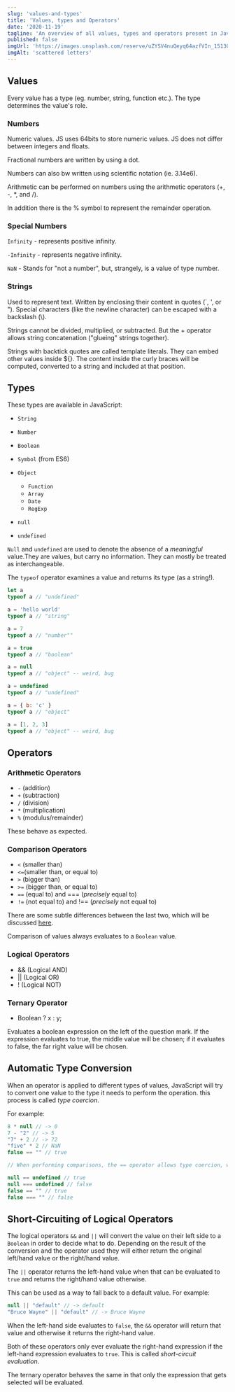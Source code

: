 ```yaml
---
slug: 'values-and-types'
title: 'Values, types and Operators'
date: '2020-11-19'
tagline: 'An overview of all values, types and operators present in JavaScript'
published: false
imgUrl: 'https://images.unsplash.com/reserve/uZYSV4nuQeyq64azfVIn_15130980706_64134efc6e_o.jpg?ixid=MnwxMjA3fDB8MHxwaG90by1wYWdlfHx8fGVufDB8fHx8&ixlib=rb-1.2.1&auto=format&fit=crop&w=1000&q=80'
imgAlt: 'scattered letters'
---
```


## Values

Every value has a type (eg. number, string, function etc.). The type determines the value's role.

### Numbers

Numeric values. JS uses 64bits to store numeric values. JS does not differ between integers and floats.

Fractional numbers are written by using a dot.

Numbers can also bw written using scientific notation (ie. 3.14e6).

Arithmetic can be performed on numbers using the arithmetic operators (+, -, \*, and /).

In addition there is the % symbol to represent the remainder operation.

### Special Numbers

`Infinity` - represents positive infinity.

`-Infinity` - represents negative infinity.

`NaN` - Stands for "not a number", but, strangely, is a value of type number.

### Strings

Used to represent text. Written by enclosing their content in quotes (`, ', or "). Special characters (like the newline character) can be escaped with a backslash (\\).

Strings cannot be divided, multiplied, or subtracted. But the + operator allows string concatenation ("glueing" strings together).

Strings with backtick quotes are called template literals. They can embed other values inside \${}. The content inside the curly braces will be computed, converted to a string and included at that position.

## Types

These types are available in JavaScript:

- `String`
- `Number`
- `Boolean`
- `Symbol` (from ES6)
- `Object`

  - `Function`
  - `Array`
  - `Date`
  - `RegExp`

- `null`
- `undefined`

`Null` and `undefined` are used to denote the absence of a _meaningful_ value.They are values, but carry no information. They can mostly be treated as interchangeable.

The `typeof` operator examines a value and returns its type (as a string!).

```javascript
let a
typeof a // "undefined"

a = 'hello world'
typeof a // "string"

a = 7
typeof a // "number""

a = true
typeof a // "boolean"

a = null
typeof a // "object" -- weird, bug

a = undefined
typeof a // "undefined"

a = { b: 'c' }
typeof a // "object"

a = [1, 2, 3]
typeof a // "object" -- weird, bug
```

## Operators

### Arithmetic Operators

- `-` (addition)
- `+` (subtraction)
- `/` (division)
- `*` (multiplication)
- `%` (modulus/remainder)

These behave as expected.

### Comparison Operators

- `<` (smaller than)
- `<=`(smaller than, or equal to)
- `>` (bigger than)
- `>=` (bigger than, or equal to)
- `==` (equal to) and === (_precisely_ equal to)
- `!=` (not equal to) and !== (_precisely_ not equal to)

There are some subtle differences between the last two, which will be discussed [here](<!-- TODO: Add link -->).

Comparison of values always evaluates to a `Boolean` value.

### Logical Operators

- && (Logical AND)
- || (Logical OR)
- ! (Logical NOT)

### Ternary Operator

- Boolean ? x : y;

Evaluates a boolean expression on the left of the question mark. If the expression evaluates to true, the middle value will be chosen; if it evaluates to false, the far right value will be chosen.

## Automatic Type Conversion

When an operator is applied to different types of values, JavaScript will try to convert one value to the type it needs to perform the operation. this process is called _type coercion_.

For example:

```Javascript
8 * null // -> 0
7 - "2" // -> 5
"7" + 2 // -> 72
"five" * 2 // NaN
false == "" // true

// When performing comparisons, the == operator allows type coercion, while the === operator does not.

null == undefined // true
null === undefined // false
false == "" // true
false === "" // false
```

## Short-Circuiting of Logical Operators

The logical operators `&&` and `||` will convert the value on their left side to a `Boolean` in order to decide what to do. Depending on the result of the conversion and the operator used they will either return the original left/hand value or the right/hand value.

The `||` operator returns the left-hand value when that can be evaluated to `true` and returns the right/hand value otherwise.

This can be used as a way to fall back to a default value. For example:

```Javascript
null || "default" // -> default
"Bruce Wayne" || "default" // -> Bruce Wayne
```

When the left-hand side evaluates to `false`, the `&&` operator will return that value and otherwise it returns the right-hand value.

Both of these operators only ever evaluate the right-hand expression if the left-hand expression evaluates to `true`. This is called _short-circuit evaluation_.

The ternary operator behaves the same in that only the expression that gets selected will be evaluated.
